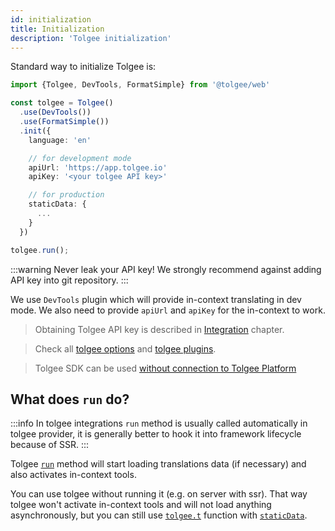 ```yaml
---
id: initialization
title: Initialization
description: 'Tolgee initialization'
---
```


Standard way to initialize Tolgee is:

```ts
import {Tolgee, DevTools, FormatSimple} from '@tolgee/web'

const tolgee = Tolgee()
  .use(DevTools())
  .use(FormatSimple())
  .init({
    language: 'en'

    // for development mode
    apiUrl: 'https://app.tolgee.io'
    apiKey: '<your tolgee API key>'

    // for production
    staticData: {
      ...
    }
  })

tolgee.run();
```

:::warning
Never leak your API key! We strongly recommend against adding API key into git repository.
:::

We use `DevTools` plugin which will provide in-context translating in dev mode. We also need to provide `apiUrl` and `apiKey` for the in-context to work.

> Obtaining Tolgee API key is described in [Integration](/platform/integration) chapter.

> Check all [tolgee options](./api/core_package/options) and [tolgee plugins](./api/web_package/plugins).

> Tolgee SDK can be used [without connection to Tolgee Platform](./usage-without-platform)

## What does `run` do?

:::info
In tolgee integrations `run` method is usually called automatically in tolgee provider, it is generally better to hook it into framework lifecycle because of SSR.
:::

Tolgee [`run`](./api/core_package/tolgee.mdx#run) method will start loading translations data (if necessary) and also activates in-context tools.

You can use tolgee without running it (e.g. on server with ssr). That way tolgee won't activate in-context tools and will not load anything asynchronously, but you can still use [`tolgee.t`](./api/core_package/tolgee.mdx#t) function with [`staticData`](./api/core_package/options#staticdata).
